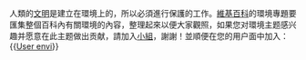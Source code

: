 人類的[[文明|文明]]是建立在環境上的，所以必須進行保護的工作。[[維基百科|維基百科]]的環境專題要匯集整個百科內有關環境的內容，整理起來以便大家觀照，如果您对環境主题感兴趣并愿意在此主题做出贡献，請加入[[Wikipedia:環境興趣小組維基人列表|小組]]，謝謝！並順便在您的用户面中加入：<nowiki>{{</nowiki>[[Template:User_envi|User envi]]<nowiki>}}</nowiki>
{{User envi}}